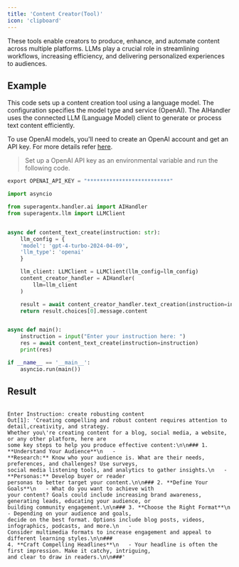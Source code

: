 ```yaml
---
title: 'Content Creator(Tool)'
icon: 'clipboard'
---
```


These tools enable creators to produce, enhance, and automate content across multiple platforms.
LLMs play a crucial role in streamlining workflows, increasing efficiency, and delivering personalized
experiences to audiences.

## Example
This code sets up a content creation tool using a language model. The configuration specifies the model type and service
(OpenAI). The AIHandler uses the connected LLM (Language Model) client
to generate or process text content efficiently.

To use OpenAI models, you'll need to create an OpenAI account and get an API key. For more details refer <a href='https://platform.openai.com/api-keys' target='_blank'>here</a>.
>Set up a OpenAI API key as an environmental variable and run the following code.
 ```python
 export OPENAI_API_KEY = "**************************"
```

```python content_creator_handler.py
import asyncio

from superagentx.handler.ai import AIHandler
from superagentx.llm import LLMClient


async def content_text_create(instruction: str):
    llm_config = {
    'model': 'gpt-4-turbo-2024-04-09',
    'llm_type': 'openai'
    }

    llm_client: LLMClient = LLMClient(llm_config=llm_config)
    content_creator_handler = AIHandler(
        llm=llm_client
    )

    result = await content_creator_handler.text_creation(instruction=instruction)
    return result.choices[0].message.content


async def main():
    instruction = input("Enter your instruction here: ")
    res = await content_text_create(instruction=instruction)
    print(res)

if __name__ == '__main__':
    asyncio.run(main())
```

## Result
```log content creator

Enter Instruction: create robusting content
Out[1]: 'Creating compelling and robust content requires attention to detail,creativity, and strategy.
Whether you\'re creating content for a blog, social media, a website, or any other platform, here are
some key steps to help you produce effective content:\n\n### 1. **Understand Your Audience**\n   -
**Research:** Know who your audience is. What are their needs, preferences, and challenges? Use surveys,
social media listening tools, and analytics to gather insights.\n   - **Personas:** Develop buyer or reader
personas to better target your content.\n\n### 2. **Define Your Goals**\n   - What do you want to achieve with
your content? Goals could include increasing brand awareness, generating leads, educating your audience, or
building community engagement.\n\n### 3. **Choose the Right Format**\n   - Depending on your audience and goals,
decide on the best format. Options include blog posts, videos, infographics, podcasts, and more.\n   -
Consider multimedia formats to increase engagement and appeal to different learning styles.\n\n###
4. **Craft Compelling Headlines**\n   - Your headline is often the first impression. Make it catchy, intriguing,
and clear to draw in readers.\n\n###'
```

